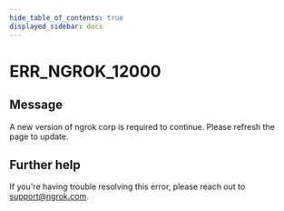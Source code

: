 ```yaml
---
hide_table_of_contents: true
displayed_sidebar: docs
---
```



# ERR_NGROK_12000

## Message

A new version of ngrok corp is required to continue. Please refresh the page to update.

<ErrorDetails error="err_ngrok_12000" />

## Further help

If you're having trouble resolving this error, please reach out to [support@ngrok.com](mailto:support@ngrok.com?subject=Help%20with%20ERR_NGROK_12000).
